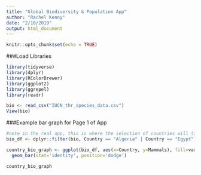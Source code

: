 ```yaml
---
title: "Global Biodiversity & Population App"
author: "Rachel Kenny"
date: "2/10/2019"
output: html_document
---
```


```r
knitr::opts_chunk$set(echo = TRUE)
```

###Load Libraries
```r

library(tidyverse)
library(dplyr)
library(RColorBrewer)
library(ggplot2)
library(ggrepel)
library(readr)

bio <- read_csv("IUCN_thr_species_data.csv")
View(bio)

```

###Example bar graph for Page 1 of App
```r

#note in the real app, this is where the selection of countries will take place.  This is not doing what I want it to do yet, but I wanted to get a start on coding.
bio_df <- dplyr::filter(bio, Country == "Algeria" | Country == "Egypt")

country_bio_graph <- ggplot(bio_df, aes(x=Country, y=Mammals), fill=variable)+
  geom_bar(stat='identity', position='dodge')

country_bio_graph

```

